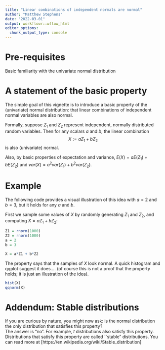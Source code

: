 ```yaml
---
title: "Linear combinations of independent normals are normal"
author: "Matthew Stephens"
date: "2022-03-01"
output: workflowr::wflow_html
editor_options:
  chunk_output_type: console
---
```



# Pre-requisites

Basic familiarity with the univariate normal distribution

# A statement of the basic property

The simple goal of this vignette is to introduce 
a basic property of the (univariate) normal distribution: that linear combinations of independent normal variables are also normal.

Formally, suppose $Z_1$ and $Z_2$ represent independent, normally distributed random variables. Then for any scalars $a$ and $b$, the linear combination 
$$X:=aZ_1+bZ_2$$ 
is also (univariate) normal.

Also, by basic properties of expectation and variance, $E(X) = aE(Z_1)+bE(Z_2)$ and $var(X)= a^2 var(Z_1) + b^2 var(Z_2)$.



# Example

The following code provides a visual illustration of this idea with $a=2$ and $b=3$,
but it holds for any $a$ and $b$.

First we sample some values of $X$ by randomly 
generating $Z_1$ and $Z_2$, and computing $X=aZ_1+bZ_2$:
```r
Z1 = rnorm(1000)
Z2 = rnorm(1000)
a = 2
b = 3

X = a*Z1 + b*Z2 
```

The property says that the samples of $X$ look normal. A quick histogram and qqplot suggest it does.... (of course this is not a proof that the property holds; it is just an illustration of the idea).
```r
hist(X)
qqnorm(X)
```


# Addendum: Stable distributions

If you are curious by nature, you might now ask:
is the normal distribution the only distribution that satisfies this property?  
The answer is "no". For example, $t$ distributions also satisfy this property.
Distributions that satisfy this property are called  ``stable" distributions.
You can read more at [https://en.wikipedia.org/wiki/Stable_distribution]

